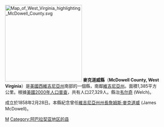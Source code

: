 {{noteTA
|T=zh-hans:麦克道尔县 (西弗吉尼亚州);zh-hk:麥克道威縣 (西維珍尼亞州);zh-tw:麥克道威郡 (西維吉尼亞州);
}}

{{Otheruses|麥克道威縣|subject=美國西維吉尼亞州的一個縣|other=同名的縣}}
[[File:Map_of_West_Virginia_highlighting_McDowell_County.svg|250px]]
'''麥克道威縣'''（'''McDowell County, West Virginia'''）是[[美國|美國]][[西維吉尼亞州|西維吉尼亞州]]南部的一個縣，南鄰[[維吉尼亞州|維吉尼亞州]]。面積1,385平方公里。根據[[美國2000年人口普查|美國2000年人口普查]]，共有人口27,329人。縣治[[韦尔奇_(西維吉尼亞州)|韦尔奇]] (Welch)。

成立於1858年2月28日。本縣紀念曾任[[維吉尼亞州|維吉尼亞州]][[維吉尼亞州州長|州長]][[詹姆斯·麥克道威|詹姆斯·麥克道威]] (James McDowell)。
{{WestVirginia-stub}}

[[Category:西弗吉尼亚州行政区划|M]]
[[Category:阿巴拉契亚地区的县|Category:阿巴拉契亚地区的县]]